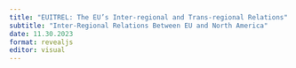 ```yaml
---
title: "EUITREL: The EU’s Inter-regional and Trans-regional Relations"
subtitle: "Inter-Regional Relations Between EU and North America"
date: 11.30.2023
format: revealjs
editor: visual
---
```

